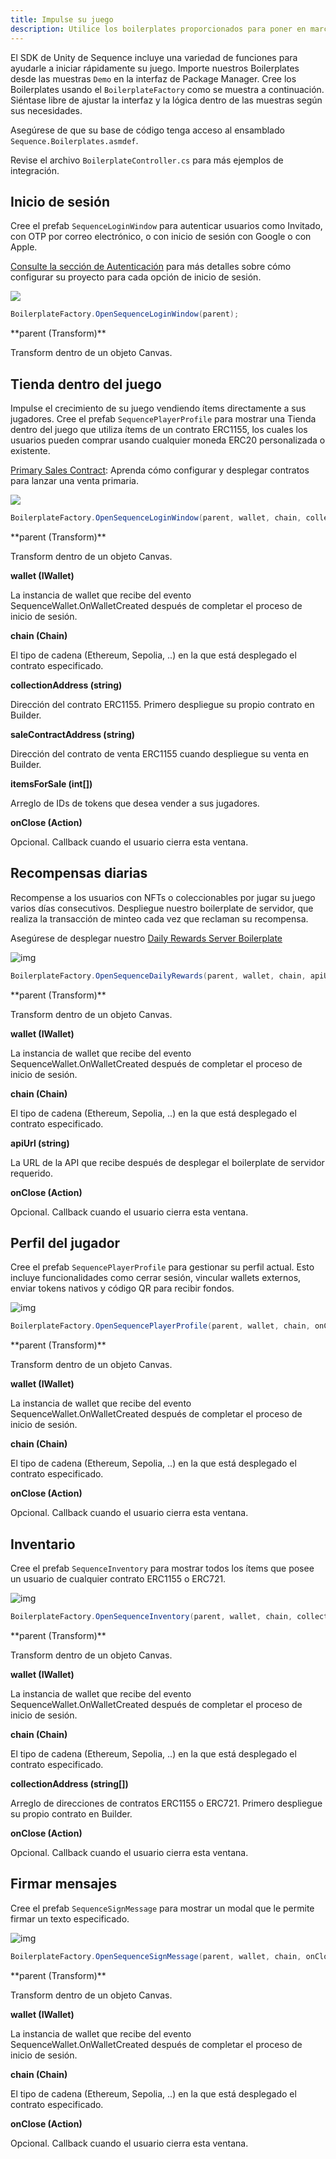 ```yaml
---
title: Impulse su juego
description: Utilice los boilerplates proporcionados para poner en marcha su integración rápidamente.
---
```


El SDK de Unity de Sequence incluye una variedad de funciones para ayudarle a iniciar rápidamente su juego.
Importe nuestros Boilerplates desde las muestras `Demo` en la interfaz de Package Manager.
Cree los Boilerplates usando el `BoilerplateFactory` como se muestra a continuación. Siéntase libre de ajustar la interfaz y la lógica dentro de las muestras según sus necesidades.

Asegúrese de que su base de código tenga acceso al ensamblado `Sequence.Boilerplates.asmdef`.

Revise el archivo `BoilerplateController.cs` para más ejemplos de integración.

## Inicio de sesión
Cree el prefab `SequenceLoginWindow` para autenticar usuarios como Invitado, con OTP por correo electrónico, o con inicio de sesión con Google o con Apple.

[Consulte la sección de Autenticación](/sdk/unity/onboard/authentication/intro) para más detalles sobre cómo configurar su proyecto para cada opción de inicio de sesión.

<Frame>
  <img src="/images/unity/unity_boilerplate_login.png" />
</Frame>

```csharp
BoilerplateFactory.OpenSequenceLoginWindow(parent);
```

<Accordion title="Parámetros">
  **parent (Transform)**

  Transform dentro de un objeto Canvas.
</Accordion>

## Tienda dentro del juego
Impulse el crecimiento de su juego vendiendo ítems directamente a sus jugadores. Cree el prefab `SequencePlayerProfile` para mostrar una Tienda dentro del juego que utiliza ítems de un contrato ERC1155, los cuales los usuarios pueden comprar usando cualquier moneda ERC20 personalizada o existente.

[Primary Sales Contract](/solutions/builder/contracts/deploy-primary-sales-contract/): Aprenda cómo configurar y desplegar contratos para lanzar una venta primaria.

<Frame>
  <img src="/images/unity/unity_boilerplate_shop.png" />
</Frame>

```csharp
BoilerplateFactory.OpenSequenceLoginWindow(parent, wallet, chain, collectionAddress, saleContractAddress, itemsForSale, onClose);
```

<Accordion title="Parámetros">
  **parent (Transform)**

  Transform dentro de un objeto Canvas.

  **wallet (IWallet)**

  La instancia de wallet que recibe del evento SequenceWallet.OnWalletCreated después de completar el proceso de inicio de sesión.

  **chain (Chain)**

  El tipo de cadena (Ethereum, Sepolia, ..) en la que está desplegado el contrato especificado.

  **collectionAddress (string)**

  Dirección del contrato ERC1155. Primero despliegue su propio contrato en Builder.

  **saleContractAddress (string)**

  Dirección del contrato de venta ERC1155 cuando despliegue su venta en Builder.

  **itemsForSale (int\[])**

  Arreglo de IDs de tokens que desea vender a sus jugadores.

  **onClose (Action)**

  Opcional. Callback cuando el usuario cierra esta ventana.
</Accordion>

## Recompensas diarias
Recompense a los usuarios con NFTs o coleccionables por jugar su juego varios días consecutivos. Despliegue nuestro boilerplate de servidor, que realiza la transacción de minteo cada vez que reclaman su recompensa.

Asegúrese de desplegar nuestro [Daily Rewards Server Boilerplate](https://github.com/0xsequence-demos/daily-rewards-server-boilerplate)

<Frame>
  <img alt="img" src="/images/unity/unity_boilerplate_daily_rewards.png" />
</Frame>

```csharp
BoilerplateFactory.OpenSequenceDailyRewards(parent, wallet, chain, apiUrl, onClose);
```

<Accordion title="Parámetros">
  **parent (Transform)**

  Transform dentro de un objeto Canvas.

  **wallet (IWallet)**

  La instancia de wallet que recibe del evento SequenceWallet.OnWalletCreated después de completar el proceso de inicio de sesión.

  **chain (Chain)**

  El tipo de cadena (Ethereum, Sepolia, ..) en la que está desplegado el contrato especificado.

  **apiUrl (string)**

  La URL de la API que recibe después de desplegar el boilerplate de servidor requerido.

  **onClose (Action)**

  Opcional. Callback cuando el usuario cierra esta ventana.
</Accordion>

## Perfil del jugador
Cree el prefab `SequencePlayerProfile` para gestionar su perfil actual. Esto incluye funcionalidades como cerrar sesión, vincular wallets externos, enviar tokens nativos y código QR para recibir fondos.

<Frame>
  <img alt="img" src="/images/unity/unity_boilerplate_profile.png" />
</Frame>

```csharp
BoilerplateFactory.OpenSequencePlayerProfile(parent, wallet, chain, onClose);
```

<Accordion title="Parámetros">
  **parent (Transform)**

  Transform dentro de un objeto Canvas.

  **wallet (IWallet)**

  La instancia de wallet que recibe del evento SequenceWallet.OnWalletCreated después de completar el proceso de inicio de sesión.

  **chain (Chain)**

  El tipo de cadena (Ethereum, Sepolia, ..) en la que está desplegado el contrato especificado.

  **onClose (Action)**

  Opcional. Callback cuando el usuario cierra esta ventana.
</Accordion>

## Inventario
Cree el prefab `SequenceInventory` para mostrar todos los ítems que posee un usuario de cualquier contrato ERC1155 o ERC721.

<Frame>
  <img alt="img" src="/images/unity/unity_boilerplate_inventory.png" />
</Frame>

```csharp
BoilerplateFactory.OpenSequenceInventory(parent, wallet, chain, collections, onClose);
```

<Accordion title="Parámetros">
  **parent (Transform)**

  Transform dentro de un objeto Canvas.

  **wallet (IWallet)**

  La instancia de wallet que recibe del evento SequenceWallet.OnWalletCreated después de completar el proceso de inicio de sesión.

  **chain (Chain)**

  El tipo de cadena (Ethereum, Sepolia, ..) en la que está desplegado el contrato especificado.

  **collectionAddress (string\[])**

  Arreglo de direcciones de contratos ERC1155 o ERC721. Primero despliegue su propio contrato en Builder.

  **onClose (Action)**

  Opcional. Callback cuando el usuario cierra esta ventana.
</Accordion>

## Firmar mensajes
Cree el prefab `SequenceSignMessage` para mostrar un modal que le permite firmar un texto especificado.

<Frame>
  <img alt="img" src="/images/unity/unity_boilerplate_signmessage.png" />
</Frame>

```csharp
BoilerplateFactory.OpenSequenceSignMessage(parent, wallet, chain, onClose);
```

<Accordion title="Parámetros">
  **parent (Transform)**

  Transform dentro de un objeto Canvas.

  **wallet (IWallet)**

  La instancia de wallet que recibe del evento SequenceWallet.OnWalletCreated después de completar el proceso de inicio de sesión.

  **chain (Chain)**

  El tipo de cadena (Ethereum, Sepolia, ..) en la que está desplegado el contrato especificado.

  **onClose (Action)**

  Opcional. Callback cuando el usuario cierra esta ventana.
</Accordion>